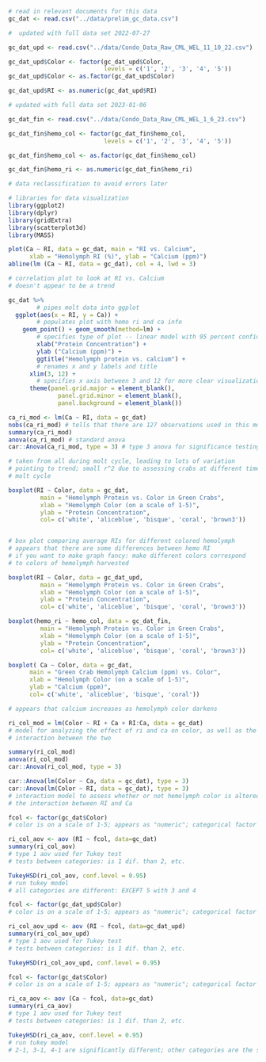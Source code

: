 ```r

# read in relevant documents for this data
gc_dat <- read.csv("../data/prelim_gc_data.csv")

#  updated with full data set 2022-07-27

gc_dat_upd <- read.csv("../data/Condo_Data_Raw_CML_WEL_11_10_22.csv")

gc_dat_upd$Color <- factor(gc_dat_upd$Color, 
                           levels = c('1', '2', '3', '4', '5'))
gc_dat_upd$Color <- as.factor(gc_dat_upd$Color)

gc_dat_upd$RI <- as.numeric(gc_dat_upd$RI)

# updated with full data set 2023-01-06

gc_dat_fin <- read.csv("../data/Condo_Data_Raw_CML_WEL_1_6_23.csv")

gc_dat_fin$hemo_col <- factor(gc_dat_fin$hemo_col,
                           levels = c('1', '2', '3', '4', '5'))

gc_dat_fin$hemo_col <- as.factor(gc_dat_fin$hemo_col)

gc_dat_fin$hemo_ri <- as.numeric(gc_dat_fin$hemo_ri)

# data reclassification to avoid errors later

# libraries for data visualization
library(ggplot2)
library(dplyr)
library(gridExtra)
library(scatterplot3d)
library(MASS)

```

```r

plot(Ca ~ RI, data = gc_dat, main = "RI vs. Calcium",
      xlab = "Hemolymph RI (%)", ylab = "Calcium (ppm)")
abline(lm (Ca ~ RI, data = gc_dat), col = 4, lwd = 3)

# correlation plot to look at RI vs. Calcium
# doesn't appear to be a trend

```

```r

gc_dat %>% 
        # pipes molt data into ggplot
  ggplot(aes(x = RI, y = Ca)) + 
        # populates plot with hemo ri and ca info
    geom_point() + geom_smooth(method=lm) + 
        # specifies type of plot -- linear model with 95 percent confidence
        xlab("Protein Concentration") + 
        ylab ("Calcium (ppm)") +
        ggtitle("Hemolymph protein vs. calcium") +
        # renames x and y labels and title
      xlim(3, 12) + 
        # specifies x axis between 3 and 12 for more clear visualization
      theme(panel.grid.major = element_blank(),
              panel.grid.minor = element_blank(), 
              panel.background = element_blank())

```

```r

ca_ri_mod <- lm(Ca ~ RI, data = gc_dat)
nobs(ca_ri_mod) # tells that there are 127 observations used in this model
summary(ca_ri_mod)
anova(ca_ri_mod) # standard anova
car::Anova(ca_ri_mod, type = 3) # type 3 anova for significance testing

# taken from all during molt cycle, leading to lots of variation
# pointing to trend; small r^2 due to assessing crabs at different times of
# molt cycle
```

```r

boxplot(RI ~ Color, data = gc_dat,
         main = "Hemolymph Protein vs. Color in Green Crabs", 
         xlab = "Hemolymph Color (on a scale of 1-5)", 
         ylab = "Protein Concentration", 
         col= c('white', 'aliceblue', 'bisque', 'coral', 'brown3'))


# box plot comparing average RIs for different colored hemolymph
# appears that there are some differences between hemo RI 
# if you want to make graph fancy: make different colors correspond 
# to colors of hemolymph harvested
```

```r

boxplot(RI ~ Color, data = gc_dat_upd,
         main = "Hemolymph Protein vs. Color in Green Crabs", 
         xlab = "Hemolymph Color (on a scale of 1-5)", 
         ylab = "Protein Concentration", 
         col= c('white', 'aliceblue', 'bisque', 'coral', 'brown3'))
```
```r
boxplot(hemo_ri ~ hemo_col, data = gc_dat_fin,
         main = "Hemolymph Protein vs. Color in Green Crabs", 
         xlab = "Hemolymph Color (on a scale of 1-5)", 
         ylab = "Protein Concentration", 
         col= c('white', 'aliceblue', 'bisque', 'coral', 'brown3'))

```

```r

boxplot( Ca ~ Color, data = gc_dat, 
      main = "Green Crab Hemolymph Calcium (ppm) vs. Color",
      xlab = "Hemolymph Color (on a scale of 1-5)",
      ylab = "Calcium (ppm)",
      col= c('white', 'aliceblue', 'bisque', 'coral'))

# appears that calcium increases as hemolymph color darkens
```


```r

ri_col_mod = lm(Color ~ RI + Ca + RI:Ca, data = gc_dat)
# model for analyzing the effect of ri and ca on color, as well as the
# interaction between the two

summary(ri_col_mod)
anova(ri_col_mod)
car::Anova(ri_col_mod, type = 3)

car::Anova(lm(Color ~ Ca, data = gc_dat), type = 3)
car::Anova(lm(Color ~ RI, data = gc_dat), type = 3)
# interaction model to assess whether or not hemolymph color is altered by
# the interaction between RI and Ca
```

```r

fcol <- factor(gc_dat$Color)
# color is on a scale of 1-5; appears as "numeric"; categorical factor

ri_col_aov <- aov (RI ~ fcol, data=gc_dat)
summary(ri_col_aov)
# type 1 aov used for Tukey test
# tests between categories: is 1 dif. than 2, etc.

TukeyHSD(ri_col_aov, conf.level = 0.95) 
# run tukey model
# all categories are different: EXCEPT 5 with 3 and 4
```

```r

fcol <- factor(gc_dat_upd$Color)
# color is on a scale of 1-5; appears as "numeric"; categorical factor

ri_col_aov_upd <- aov (RI ~ fcol, data=gc_dat_upd)
summary(ri_col_aov_upd)
# type 1 aov used for Tukey test
# tests between categories: is 1 dif. than 2, etc.

TukeyHSD(ri_col_aov_upd, conf.level = 0.95) 

```

```r

fcol <- factor(gc_dat$Color)
# color is on a scale of 1-5; appears as "numeric"; categorical factor

ri_ca_aov <- aov (Ca ~ fcol, data=gc_dat)
summary(ri_ca_aov)
# type 1 aov used for Tukey test
# tests between categories: is 1 dif. than 2, etc.

TukeyHSD(ri_ca_aov, conf.level = 0.95) 
# run tukey model
# 2-1, 3-1, 4-1 are significantly different; other categories are the same
```